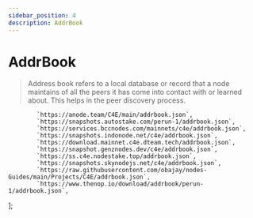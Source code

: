 ```yaml
---
sidebar_position: 4
description: AddrBook
---
```


# AddrBook

> Address book refers to a local database or record that a node maintains of all the peers it has come into contact with or learned about. This helps in the peer discovery process.



            `https://anode.team/C4E/main/addrbook.json`,
            `https://snapshots.autostake.com/perun-1/addrbook.json`,
            `https://services.bccnodes.com/mainnets/c4e/addrbook.json`,
            `https://snapshots.indonode.net/c4e/addrbook.json`,
            `https://download.mainnet.c4e.dteam.tech/addrbook.json`,
            `https://snapshot.genznodes.dev/c4e/addrbook.json`,
            `https://ss.c4e.nodestake.top/addrbook.json`,
            `https://snapshots.skynodejs.net/c4e/addrbook.json`,
            `https://raw.githubusercontent.com/obajay/nodes-Guides/main/Projects/C4E/addrbook.json`,
            `https://www.thenop.io/download/addrbook/perun-1/addrbook.json`,
];



<SelectPaste endpoints={endpoints} codeTemplate={addrBook} home={home} binary={binary} tip="Click on any endpoint to paste it into the code block." />